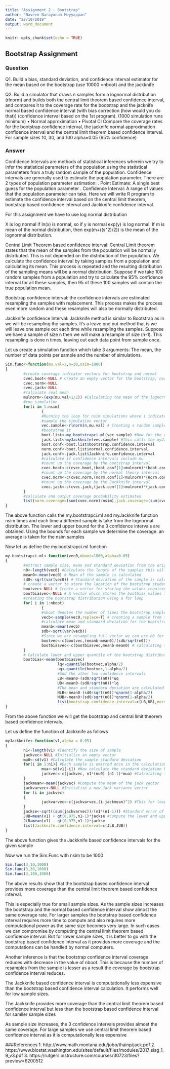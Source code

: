 ```yaml
---
title: "Assignment 2 - Bootstrap"
author: "Naveen Narayanan Meyyappan"
date: "22/10/2019"
output: word_document
---
```


```r
knitr::opts_chunk$set(echo = TRUE)
```

## Bootstrap Assignment

### Question

Q1. Build a bias, standard deviation, and confidence interval estimator for the mean based on the bootstrap (use 10000 =nboot) and the jackknife  \newline

Q2. Build a simulator that draws n samples form a lognormal distribution (rlnorm) and builds both the central limit theorem based confidence interval, and compares it to the coverage rate for the bootstrap and the jacknife normal based confidence interval (with bias correction (how would you do that)) (confidence interval based on the 1st program). (1000 simulation runs minimum)   \newline
• Normal approximation   \newline
• Pivotal CI   \newline
Compare the coverage rates for the bootstrap confidence interval, the jacknife normal approximation confidence interval and the central limit theorem based confidence interval. For sample sizes 10, 30, and 100 alpha=0.05 (95% confidence)    \newline

### Answer
Confidence Intervals are methods of statistical inferences wherein we try to infer the statistical parameters of the population using the statistical parameters from a truly random sample of the population.   \newline
Confidence intervals are generally used to estimate the population parameter.   \newline
There are 2 types of population parameter estimation:   \newline
1. Point Estimate: A single best guess for the population parameter   \newline
2. Confidence Interval: A range of values that the population parameter can take.    \newline
Here we will write R program to estimate the confidence interval based on the central limit theorem, bootstrap based confidence interval and Jackknife confidence interval.   \newline

For this assignment we have to use log normal distribution    \newline

X is log normal if ln(x) is normal, so if y is normal exp(y) is log normal.   \newline
If m is mean of the normal distribution, then exp(m+((s^2)/2)) is the mean of the lognormal distribution.    \newline

Central Limit Theorem based confidence interval: Central Limit theorem states that the mean of the samples from the population will be normally distributed. This is not depended on the distribution of the population. 
We calculate the confidence interval by taking samples from a population and calculating its mean. This  process is repeated and the resulting distribution of the sampling means will be a normal distribution.
Suppose if we take 100 random samples from a population and try to calculate the 95% confidence interval for all these samples, then 95 of these 100 samples will contain the true population mean.

Bootstrap confidence interval: the confidence intervals are estimated resampling the samples with replacement. This process makes the process even more random and these resamples will also be normally distributed.
 
Jackknife confidence Interval: Jackknife method is similar to Bootstrap as in we will be resampling the samples. It's a leave one out method that is we will leave one sample out each time while resampling the samples. Suppose we have a sample of size n then we will make a resample of size (n-1). This resampling is done n times, leaving out each data point from sample once.

Let us create a simulation function which take 3 arguments: The mean, the number of data points per sample and the number of simulations.   \newline

```r
Sim.func<-function(mu.val=3,n=30,nsim=1000)
{
        #create coverage indicator vectors for bootstrap and normal
        cvec.boot<-NULL # Create an empty vector for the bootstrap, normal and Jackknife confidence interval
        cvec.norm<-NULL
        cvec.jack<-NULL
        #calculate real mean
        mulnorm<-(exp(mu.val+1/2)) #Calculating the mean of the lognormal distribution
        #run simulation
        for(i in 1:nsim)
                { 
                #Running the loop for nsim simulations where i indicates the current simulation nummber
                #sample the simulation vector
                vec.sample<-rlnorm(n,mu.val) # Creating a random sample from the lognormal distribution of the given mean
                #bootstrap it
                boot.list<-my.bootstrapci.ml(vec.sample) #Now for the obtained sample we call the bootstrapci function which calculates the bootstrap and normal confidence intervals 
                jack.list<-myJackknife(vec.sample) #This calls the myJackknife function to determine the jackknife confidence interval
                boot.conf<-boot.list$bootstrap.confidence.interval
                norm.conf<-boot.list$normal.confidence.interval
                jack.conf<-jack.list$Jackknife.confidence.interval
                #calculate if confidence intervals include mu
                #count up the coverage by the bootstrap interval
                cvec.boot<-c(cvec.boot,(boot.conf[1]<mulnorm)*(boot.conf[2]>mulnorm))
                #count up the coverage by the normal theory interval
                cvec.norm<-c(cvec.norm,(norm.conf[1]<mulnorm)*(norm.conf[2]>mulnorm))
                #count up the coverage by the Jackknife interval
                cvec.jack<-c(cvec.jack,(jack.conf[1]<mulnorm)*(jack.conf[2]>mulnorm))
        }
        #calculate and output coverage probability estimates
        list(norm.coverage=(sum(cvec.norm)/nsim),jack.coverage=(sum(cvec.jack)/nsim),boot.coverage=(sum(cvec.boot)/nsim))
}
```

The above function calls the my.bootstrapci.ml and myJackknife function nsim times and each time a different sample is take from the lognormal distribution. 
The lower and upper bound for the 3 confidence intervals are obtained. Using the bounds for each sample we determine the coverage. an average is taken for the nsim samples

Now let us define the my.bootstrapci.ml function

```r
my.bootstrapci.ml<-function(vec0,nboot=1000,alpha=0.05)
{
        #extract sample size, mean and standard deviation from the original data
        n0<-length(vec0) #Calculate the length of the samples this will be the value of n
        mean0<-mean(vec0) # Mean of the sample is calculated
        sd0<-sqrt(var(vec0)) # Standard deviation of the sample is calculated
        # create a vector to store the location of the bootstrap studentized deviation vector
        bootvec<-NULL # Create a vector for storing the values required for calculating the bootstrap confidence interval
        bootbiasvec<-NULL # A vector which stores the bootbias values in each iteration
        #creating the bootstrap distribution using a for loop
        for( i in 1:nboot)
                { 
                #nboot denotes the number of times the bootstrap sample is to be taken from the given sample
                vecb<-sample(vec0,replace=T) # creating a sample from the sample with replacement. This is bootstrapping
                #calculate mean and standard deviation for the bootstrap sample
                meanb<-mean(vecb)
                sdb<-sqrt(var(vecb))
                #Since we are resampling full vector we can use n0 for sample size of vecb
                bootvec<-c(bootvec,(meanb-mean0)/(sdb/sqrt(n0)))
                bootbiasvec<-c(bootbiasvec,meanb-mean0) # calculating the bias and adding it to the bootbias vector which tracks the boot bias in each iteration
        }
        # Calculate lower and upper quantile of the bootstrap distribution
        bootbias<-mean(bootbiasvec)
                       lq<-quantile(bootvec,alpha/2)
                       uq<-quantile(bootvec,1-alpha/2)
                       #Add the other two confidence intervals
                       LB<-mean0-(sd0/sqrt(n0))*uq
                       UB<-mean0-(sd0/sqrt(n0))*lq
                       #The mean and standard deviation are calculated for the normal confidence interval
                       NLB<-mean0-(sd0/sqrt(n0))*qnorm(1-alpha/2)
                       NUB<-mean0+(sd0/sqrt(n0))*qnorm(1-alpha/2)
                       list(bootstrap.confidence.interval=c(LB,UB),normal.confidence.interval=c(NLB,NUB))
}
```

From the above function we will get the bootstrap and central limit theorem based confidence intervals. 

Let us define the function of Jackknife as follows

```r
myJackknife<-function(v1,alpha = 0.05)
{
        n1<-length(v1) #Identify the size of sample
        jackvec<-NULL #Initialize an empty vector
        mu0<-sd(v1) #Calculate the sample standard deviation
        for(i in 1:n1){ #Each sample is omitted once in the calculation
                mua<-sd(v1[-i]) #Now calculate the standard deviation by leaving one data point
                jackvec<-c(jackvec, n1*(mu0)-(n1-1)*mua) #Calculating the pseudo value and adding it to the jack vector
        }
        jackmean<-mean(jackvec) #Compute the mean of the jack vector
        jackvarvec<-NULL #Initialize a new Jack variance vector
        for (i in jackvec)
        {
                jackvarvec<-c(jackvarvec,(i-jackmean)^2) #This for loop is used to compiute variance/standard error for the jack vec
        }
        jackse<-sqrt((sum(jackvarvec))/(n1*(n1-1))) #Standard error of jack vec is calculated
        JUB=mean(v1) + qt(0.975,n1-1)*jackse #Compute the lower and upper bound of jackknife confidence interval using the t distribution
        JLB=mean(v1) - qt(0.975,n1-1)*jackse
        list(Jackknife.confidence.interval=c(JLB,JUB))
}
```

The above function gives the Jackknife based confidence intervals for the given sample

Now we run the Sim.Func with nsim to be 1000
```r
Sim.func(3,10,1000)
Sim.func(3,30,1000)
Sim.func(3,100,1000)
```

The above results show that the bootstrap based confidence interval provides more coverage than the central limit theorem based confidence interval. 

This is especially true for small sample sizes. As the sample sizes increases the bootstrap and the normal based confidence interval show almost the same coverage rate. 
For larger samples the bootstrap based confidence interval requires more time to compute and also requires more computational power as the same size becomes very large. In such cases we can compromise by computing the central limit theorem based confidence interval.
But for lower sample sizes, it is better to go with the bootstrap based confidence interval as it provides more coverage and the computations can be handled by normal computers.

Another inference is that the bootstrap confidence interval coverage reduces with decrease in the value of nboot. This is because the number of resamples from the sample is lesser as a result the coverage by bootstrap confidence interval reduces. 

The Jackknife based confidence interval is computationally less expensive than the bootstrap based confidence interval calculation. It performs well for low sample sizes.

The Jackknife provides more coverage than the central limit theorem based confidence interval but less than the bootstrap based confidence interval for samller sample sizes

As sample size increases, the 3 confidence intervals provides almost the same coverage. For large samples we use central limit theorem based confidence interval as it is computationally less expensive

###References
1. http://www.math.montana.edu/jobo/thainp/jack.pdf
2. https://www.biostat.washington.edu/sites/default/files/modules/2017_sisg_1_9_v3.pdf
3. https://rutgers.instructure.com/courses/30723/files?preview=6200512






        
